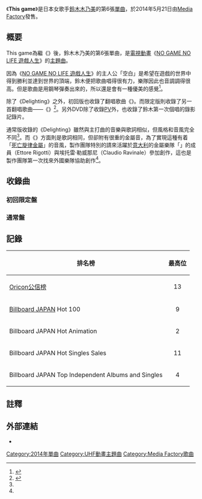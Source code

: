 {{Infobox Single 
| Name           = This game<br>{{lang|ja|ディスゲーム}}
| Artist         = [[鈴木木乃美|鈴木木乃美]]
| Album          = 
| Cover = This game (A Album).jpg
| Caption = 通常版封面 
| A-side         = 
| B-side         = Delighting<br />{{lang|ja|太陽曰く燃えよカオス}}（初回版）<br />{{lang|ja|サイバーサンダーサイダー}}（通常版）
| Released       = 2014年5月21日
| Format         = [[單曲|單曲]]
| Recorded       = 
| Genre          = [[J-POP|J-POP]]
| Length         = 4分44秒<ref name="tower">{{Cite web|url=http://tower.jp/item/3495969/|title=【CDシングル】This game＜通常盤＞|author=TOWER RECORDS ONLINE|date=TOWER RECORDS|accessdate=2014-05-22|archive-date=2014-05-22|archive-url=https://web.archive.org/web/20140522161635/http://tower.jp/item/3495969/|dead-url=no}}</ref>
| Label          = [[Media_Factory|Media Factory]]
| Writer         = 深青結希（作詞）<br />若林充（作曲）
| Producer       = 
| Certification  = 
| Chart position = * 第13位{{smaller|（[[Oricon公信榜|Oricon]]）}}<ref name="oricon">{{Cite web|url=http://www.oricon.co.jp/prof/artist/560545/products/music/1070322/1/|title=「Ｔｈｉｓ　ｇａｍｅ」 鈴木このみ|work=ORICON STYLE|publisher=[[Oricon公信榜|Oricon公信榜]]|accessdate=2014-05-28|archive-date=2014-05-29|archive-url=https://web.archive.org/web/20140529052549/http://www.oricon.co.jp/prof/artist/560545/products/music/1070322/1/|dead-url=no}}</ref>
*第9位{{smaller|（[[Billboard_JAPAN|Billboard JAPAN]] Hot 100）}}<ref>{{Cite web|url=http://www.billboard-japan.com/charts/detail/?a=hot100&year=2014&month=06&day=02|title=Billboard Japan Hot 100 2014/06/02 付け|work=[[Billboard_JAPAN|Billboard JAPAN]]|author=|publisher={{tsl|ja|阪神コンテンツリンク}}|accessdate=2014-05-28|archive-date=2014-05-29|archive-url=https://web.archive.org/web/20140529084305/http://www.billboard-japan.com/charts/detail/?a=hot100&year=2014&month=06&day=02|dead-url=no}}</ref>
*第2位{{smaller|（Billboard JAPAN Hot Animation）}}<ref>{{Cite web|url=http://www.billboard-japan.com/charts/detail/?a=anime&year=2014&month=06&day=02|title=Billboard Japan Hot Animation 2014/06/02 付け|work=Billboard JAPAN|author=|publisher={{tsl|ja|阪神コンテンツリンク}}|accessdate=2014-05-28|archive-date=2014-05-29|archive-url=https://web.archive.org/web/20140529052228/http://www.billboard-japan.com/charts/detail/?a=anime&year=2014&month=06&day=02|dead-url=no}}</ref> 
*第11位{{smaller|（Billboard JAPAN Hot Singles Sales）}}<ref>{{Cite web|url=http://www.billboard-japan.com/charts/detail/?a=sales&year=2014&month=06&day=02|title=Billboard Japan Hot Singles Sales 2014/06/02 付け|work=Billboard JAPAN|author=|publisher={{tsl|ja|阪神コンテンツリンク}}|accessdate=2014-05-28|archive-date=2014-05-29|archive-url=https://web.archive.org/web/20140529084311/http://www.billboard-japan.com/charts/detail/?a=sales&year=2014&month=06&day=02|dead-url=no}}</ref> 
*第4位{{smaller|（Billboard JAPAN Top Independent Albums and Singles）}}<ref>{{Cite web|url=http://www.billboard-japan.com/charts/detail/?a=indepedent&year=2014&month=06&day=02|title=Billboard Japan Top Independent Albums and Singles 2014/06/02 付け|work=Billboard JAPAN|author=|publisher={{tsl|ja|阪神コンテンツリンク}}|accessdate=2014-05-28|archive-date=2014-05-29|archive-url=https://web.archive.org/web/20140529051654/http://www.billboard-japan.com/charts/detail/?a=indepedent&year=2014&month=06&day=02|dead-url=no}}</ref>
| Last single    = 《{{lang|ja|{{link-ja|AVENGE WORLD/世界は疵を抱きしめる|AVENGE WORLD/世界は疵を抱きしめる}}}}》<br />（2013年）
| This single    = 《'''This game'''》<br />（2014年）
| Next single    = 《{{lang|ja|{{link-ja|銀閃の風|銀閃の風}}}}》<br />（2014年）
| Misc           ={{Extra album cover 2
| Upper caption = 其他版本封面
| Type          = 單曲
| Cover         = This game (B Album).jpg
| Lower caption = 初回生產限定盤
}}{{Extra album cover 2
| Upper caption = 
| Type          = 單曲
| Cover         = 
| Lower caption = 期間生產限定盤
}}
}}
《'''This game'''》是日本女歌手[[鈴木木乃美|鈴木木乃美]]的第6張[[單曲|單曲]]，於2014年5月21日由[[Media_Factory|Media Factory]]發售。

== 概要 ==

This game為繼《{{lang|ja|{{link-ja|AVENGE WORLD/世界は疵を抱きしめる|AVENGE WORLD/世界は疵を抱きしめる}}}}》後，鈴木木乃美的第6張單曲，是[[電視動畫|電視動畫]]《[[NO_GAME_NO_LIFE_遊戲人生|NO GAME NO LIFE 遊戲人生]]》的[[主題曲|主題曲]]。

因為《[[NO_GAME_NO_LIFE_遊戲人生|NO GAME NO LIFE 遊戲人生]]》的主人公「空白」是希望在遊戲的世界中得到勝利並達到世界的頂端，鈴木便把歌曲唱得很有力，樂隊因此也音調調得很高。但是歌曲是用鋼琴彈奏出來的，所以還是會有一種優美的感覺<ref>{{Cite web|url=http://www.lisani.jp/news/id78455|title=鈴木このみ、6thシングル「This game」の発売日＆詳細解禁！間近に迫ったワンマンライブグッズ情報も公開！|author=リスアニ!WEB|date=2014-03-10|accessdate=2014-05-22|deadurl=yes|archiveurl=https://web.archive.org/web/20140522221224/http://www.lisani.jp/news/id78455|archivedate=2014-05-22}}</ref>。

除了《Delighting》之外，初回版也收錄了翻唱歌曲《{{lang|ja|太陽曰く燃えよカオス}}》。而限定版則收錄了另一首翻唱歌曲——《{{lang|ja|[[舞蹈進化|サイバーサンダーサイダー]]}}》<ref name="risuani-coupling">{{Cite web|url=http://www.lisani.jp/news/id83505|title=鈴木このみニュー・シングル「This game」のカップリング情報が解禁！「太陽曰く燃えよカオス」のカバーで、海外アーティストと初コラボ！|author=リスアニ!WEB|date=2014-04-24|accessdate=2014-05-22|deadurl=yes|archiveurl=https://web.archive.org/web/20140522225737/http://www.lisani.jp/news/id83505|archivedate=2014-05-22}}</ref>。另外DVD除了收錄[[音樂影片|PV]]外，也收錄了鈴木第一次個唱的錄影記錄片。

通常版收錄的《Delighting》雖然與主打曲的音樂與歌詞相似，但風格和音風完全不同<ref name="risuani-coupling" />。而《{{lang|ja|太陽曰く燃えよカオス}}》方面則是歌詞相同，但卻附有很重的金屬音，為了實現這種有着「[[死亡旋律金屬|死亡旋律金屬]]」的音風，製作團隊特別的請來活躍於[[意大利|意大利]]的金屬樂隊「{{link-en|Disarmonia Mundi|Disarmonia Mundi}}」的成員{{link-ja|克勞迪奧·尼哥提|エットレ・リゴッティ}}（Ettore Rigotti）與埃托雷·勒威那尼（Claudio Ravinale）參加創作，這也是製作團隊第一次找來外國樂隊協助創作<ref name="risuani-coupling" />。

== 收錄曲 ==
=== 初回限定盤 ===
{{tracklist
| collapsed       = 
| headline        = CD
| extra_column    = 編曲
| total_length    = 23:09<span class="ref"><ref>{{Cite web|url=http://tower.jp/item/3495968/|title=【CDシングル】This game ［CD+DVD］＜初回限定盤＞|author=TOWER RECORDS ONLINE|date=TOWER RECORDS|accessdate=2014-05-22|archive-date=2014-05-22|archive-url=https://web.archive.org/web/20140522160934/http://tower.jp/item/3495968/|dead-url=no}}</ref></span>
| title1          = This game
| note1           = 
| writer1         = 
| lyrics1         = 深青結希
| music1          = 若林充
| extra1          = eba（編曲）<br />秋月須清（弦樂）
| length1         = 4:44
| title2          = Delighting
| note2           = 
| writer2         = 
| lyrics2         = 深青結希
| music2          = 若林充
| extra2          = 若林充
| length2         = 4:51
| title3          = {{lang|ja|太陽曰く燃えよカオス}}
| note3           = 客人主唱：克勞迪奧·尼哥提、埃托雷·勒威那尼
| writer3         = 
| lyrics3         = [[畑亞貴|畑亞貴]]
| music3          = {{link-ja|田中秀和|田中秀和 (作曲家)}}（{{link-ja|MONACA|MONACA}}）
| extra3          = {{link-ja|Dragon Guardian|Dragon Guardian}}
| length3         = 3:57
| title4          = This game（[[器樂|Instrumental]]）
| length4         = 4:12
| title5          = Delighting（Instrumental）
| length5         = 4:50
}}
{{tracklist
| collapsed       = 
| headline        = DVD
| total_length    = 
| title1          = This game（LIVE Music Video）（フルサイズ）
| length1         = 
| title2          = {{lang|ja|1stワンマンライブ〜鈴木っ!! 走るなっ!!〜 ドキュメンタリー映像}}
| length2         = 
}}

=== 通常盤 ===
{{tracklist
| collapsed       = 
| headline        = CD
| extra_column    = 編曲
| total_length    = 22:39<span class="ref"><ref name="tower" /></span>
| title1          = This game
| note1           = 
| writer1         = 
| lyrics1         = 深青結希
| music1          = 若林充
| extra1          = eba（編曲）<br />秋月須清（弦樂）
| length1         = 4:44
| title2          = Delighting
| note2           = 
| writer2         = 
| lyrics2         = 深青結希
| music2          = 若林充
| extra2          = 若林充
| length2         = 4:51
| title3          = {{lang|ja|[[舞蹈進化|サイバーサンダーサイダー]]}}
| note3           = 
| writer3         = 
| lyrics3         = EZFG
| music3          = EZFG
| extra3          = Soyik
| length3         = 3:29
| title4          = This game（Instrumental）
| length4         = 4:12
| title5          = Delighting（Instrumental）
| length5         = 4:50
}}

== 記錄 ==
{| class="wikitable" style="font-size:small;"
! 排名榜 !! 最高位
|-
| [[Oricon公信榜|Oricon公信榜]] || style="text-align:center;"|13
|-
| [[Billboard_JAPAN|Billboard JAPAN]] Hot 100 || style="text-align:center;"|9
|-
| Billboard JAPAN Hot Animation|| style="text-align:center;"|2
|-
| Billboard JAPAN Hot Singles Sales|| style="text-align:center;"|11
|-
| Billboard JAPAN Top Independent Albums and Singles|| style="text-align:center;"|4
|}

== 註釋 ==
{{reflist}}

== 外部連結 ==
*{{YouTube|ZXbthlFWEtg|鈴木このみ「This game」PV (TV size)}}

[[Category:2014年單曲|Category:2014年單曲]]
[[Category:UHF動畫主題曲|Category:UHF動畫主題曲]]
[[Category:Media_Factory歌曲|Category:Media Factory歌曲]]